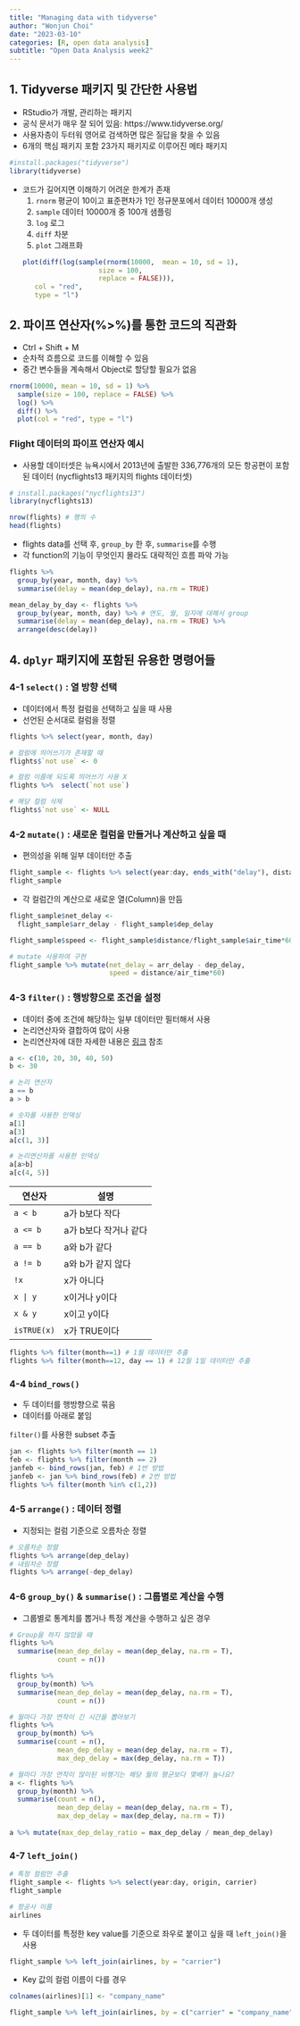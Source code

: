 ```yaml
---
title: "Managing data with tidyverse"
author: "Wonjun Choi"
date: "2023-03-10"
categories: [R, open data analysis]
subtitle: "Open Data Analysis week2"
---
```


## 1. Tidyverse 패키지 및 간단한 사용법
- RStudio가 개발, 관리하는 패키지
- 공식 문서가 매우 잘 되어 있음:  https://www.tidyverse.org/
- 사용자층이 두터워 영어로 검색하면 많은 질답을 찾을 수 있음
- 6개의 핵심 패키지 포함 23가지 패키지로 이루어진 메타 패키지
```r
#install.packages("tidyverse")
library(tidyverse)
```

- 코드가 길어지면 이해하기 어려운 한계가 존재
  1. `rnorm` 평균이 10이고 표준편차가 1인 정규분포에서 데이터 10000개 생성
  2. `sample` 데이터 10000개 중 100개 샘플링
  3. `log` 로그
  4. `diff` 차분
  5. `plot` 그래프화
```r
plot(diff(log(sample(rnorm(10000,  mean = 10, sd = 1), 
                     size = 100, 
                     replace = FALSE))), 
     col = "red", 
     type = "l")
```

## 2. 파이프 연산자(%>%)를 통한 코드의 직관화
- Ctrl + Shift + M
- 순차적 흐름으로 코드를 이해할 수 있음
- 중간 변수들을 계속해서 Object로 할당할 필요가 없음
```r
rnorm(10000, mean = 10, sd = 1) %>%
  sample(size = 100, replace = FALSE) %>%
  log() %>%
  diff() %>%
  plot(col = "red", type = "l")
```

### Flight 데이터의 파이프 연산자 예시
- 사용할 데이터셋은 뉴욕시에서 2013년에 출발한 336,776개의 모든 항공편이 포함된 데이터 (nycflights13 패키지의 flights 데이터셋)

```r
# install.packages("nycflights13")
library(nycflights13)

nrow(flights) # 행의 수
head(flights)
```

- flights data를 선택 후, `group_by` 한 후, `summarise`를 수행
- 각 function의 기능이 무엇인지 몰라도 대략적인 흐름 파악 가능
```r
flights %>% 
  group_by(year, month, day) %>% 
  summarise(delay = mean(dep_delay), na.rm = TRUE)

mean_delay_by_day <- flights %>% 
  group_by(year, month, day) %>% # 연도, 월, 일자에 대해서 group
  summarise(delay = mean(dep_delay), na.rm = TRUE) %>% 
  arrange(desc(delay))
```
## 4. `dplyr` 패키지에 포함된 유용한 명령어들
### 4-1 `select()` : 열 방향 선택
- 데이터에서 특정 컬럼을 선택하고 싶을 때 사용
- 선언된 순서대로 컬럼을 정렬
```r
flights %>% select(year, month, day)

# 컬럼에 띄어쓰기가 존재할 때
flights$`not use` <- 0

# 컬럼 이름에 되도록 띄어쓰기 사용 X
flights %>%  select(`not use`)

# 해당 컬럼 삭제
flights$`not use` <- NULL
```

### 4-2 `mutate()` : 새로운 컬럼을 만들거나 계산하고 싶을 때
- 편의성을 위해 일부 데이터만 추출
```r
flight_sample <- flights %>% select(year:day, ends_with("delay"), distance, air_time)
flight_sample
```

- 각 컬럼간의 계산으로 새로운 열(Column)을 만듬
```r
flight_sample$net_delay <-
  flight_sample$arr_delay - flight_sample$dep_delay

flight_sample$speed <- flight_sample$distance/flight_sample$air_time*60

# mutate 사용하여 구현
flight_sample %>% mutate(net_delay = arr_delay - dep_delay,
                         speed = distance/air_time*60)
```

### 4-3 `filter()` : 행방향으로 조건을 설정
- 데이터 중에 조건에 해당하는 일부 데이터만 필터해서 사용
- 논리연산자와 결합하여 많이 사용
- 논리연산자에 대한 자세한 내용은 [링크](https://mrchypark.github.io/post/논리-연산자-정리/) 참조

```r
a <- c(10, 20, 30, 40, 50)
b <- 30

# 논리 연산자
a == b
a > b

# 숫자를 사용한 인덱싱
a[1]
a[3]
a[c(1, 3)]

# 논리연산자를 사용한 인덱싱
a[a>b]
a[c(4, 5)]
```

|연산자|설명|
|--|--|
`a < b` | a가 b보다 작다
`a <= b` | a가 b보다 작거나 같다
`a == b` | a와 b가 같다
`a != b` | a와 b가 같지 않다
`!x` | x가 아니다
`x | y` | x이거나 y이다
`x & y` | x이고 y이다
`isTRUE(x)` | x가 TRUE이다

```r
flights %>% filter(month==1) # 1월 데이터만 추출
flights %>% filter(month==12, day == 1) # 12월 1일 데이터만 추출
```

### 4-4 `bind_rows()`
- 두 데이터를 행방향으로 묶음
- 데이터를 아래로 붙임

`filter()`를 사용한 subset 추출
```r
jan <- flights %>% filter(month == 1)
feb <- flights %>% filter(month == 2)
janfeb <- bind_rows(jan, feb) # 1번 방법
janfeb <- jan %>% bind_rows(feb) # 2번 방법
flights %>% filter(month %in% c(1,2))
```

### 4-5 `arrange()` : 데이터 정렬
- 지정되는 컬럼 기준으로 오름차순 정렬
```r
# 오름차순 정렬
flights %>% arrange(dep_delay)
# 내림차순 정렬
flights %>% arrange(-dep_delay)
```

### 4-6 `group_by()` & `summarise()` : 그룹별로 계산을 수행
- 그룹별로 통계치를 뽑거나 특정 계산을 수행하고 싶은 경우
```r
# Group을 하지 않았을 때
flights %>% 
  summarise(mean_dep_delay = mean(dep_delay, na.rm = T),
            count = n())

flights %>% 
  group_by(month) %>% 
  summarise(mean_dep_delay = mean(dep_delay, na.rm = T),
            count = n())

# 월마다 가장 연착이 긴 시간을 뽑아보기
flights %>% 
  group_by(month) %>% 
  summarise(count = n(),
            mean_dep_delay = mean(dep_delay, na.rm = T),
            max_dep_delay = max(dep_delay, na.rm = T))

# 월마다 가장 연착이 많이된 비행기는 해당 월의 평균보다 몇배가 높나요?
a <- flights %>% 
  group_by(month) %>% 
  summarise(count = n(),
            mean_dep_delay = mean(dep_delay, na.rm = T),
            max_dep_delay = max(dep_delay, na.rm = T))
            
a %>% mutate(max_dep_delay_ratio = max_dep_delay / mean_dep_delay)
```

### 4-7 `left_join()`
```r
# 특정 컬럼만 추출
flight_sample <- flights %>% select(year:day, origin, carrier)
flight_sample
```

```r
# 항공사 이름
airlines
```

- 두 데이터를 특정한 key value를 기준으로 좌우로 붙이고 싶을 때 `left_join()`을 사용
```r
flight_sample %>% left_join(airlines, by = "carrier")
```

- Key 값의 컬럼 이름이 다를 경우
```r
colnames(airlines)[1] <- "company_name"

flight_sample %>% left_join(airlines, by = c("carrier" = "company_name"))
```